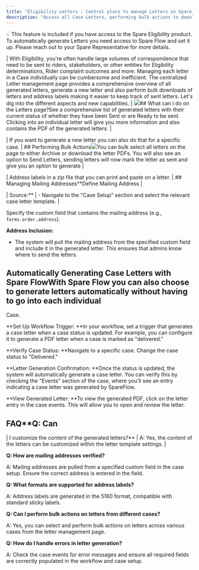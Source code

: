```yaml
---
title: "Eligibility Letters : Central place to manage Letters in Spare Eligibility"
description: "Access all Case Letters, performing bulk actions to download them and automatically generating them with setting up a Spare Workflow"
---
```


💡 This feature is included if you have access to the Spare Eligibility product. To automatically generate Letters you need access to Spare Flow and set it up. Please reach out to your Spare Representative for more details.

| With Eligibility, you're often handle large volumes of correspondence that need to be sent to riders, stakeholders, or other entities for Eligibility determinations, Rider complaint outcomes and more. Managing each letter in a Case individually can be cumbersome and inefficient. The centralized Letter management page provides a comprehensive overview of all generated letters, generate a new letter and also perform bulk downloads of letters and address labels making it easier to keep track of sent letters. Let's dig into the different aspects and new capabilities. | ![](https://downloads.intercomcdn.com/i/o/1111079969/a41351c05bab9f68d8564bba/Screenshot+2024-07-12+at+12_36_39%E2%80%AFAM.png?expires=1753820100&signature=2be6b6c33ed1e371a36bd6fb38a1b8db7bda8229a16d237bacc14902f395148e&req=dSEmF8l5lIhZUPMW1HO4zX3V4VVrg62Z1FeW14xZoKFxO7FEPfyl3UdK1pNy%0A%2BOGT%0A)## What can I do on the Letters page?See a comprehensive list of generated letters with their current status of whether they have been Sent or are Ready to be sent. Clicking into an individual letter will give you more information and also contains the PDF of the generated letters.  |

| If you want to generate a new letter you can also do that for a specific case.  | ## Performing Bulk Actions![](https://downloads.intercomcdn.com/i/o/1111088309/dc00486aa7b0faf50a0d6850/Screenshot+2024-07-12+at+12_53_47%E2%80%AFAM.png?expires=1753820100&signature=7ad0ed8a51d0f74b936b83393d5ce546e445a75d8aa3ce443afb1ca0b6fc9098&req=dSEmF8l2lYJfUPMW1HO4zadQJ47IQR1ThtGhcHGwnNCv6zFLfIHSprgOrM%2F9%0AvOA2%0A)You can bulk select all letters on the page to either Archive or download the letter PDFs. You will also see an option to Send Letters, sending letters will now mark the letter as sent and give you an option to generate  |

| Address labels in a zip file that you can print and paste on a letter. | ## Managing Mailing Addresses**Define Mailing Address  |

| Source:** | - Navigate to the "Case Setup" section and select the relevant case letter template. |

Specify the custom field that contains the mailing address (e.g., `forms.order.address`).

**Address Inclusion:**

- The system will pull the mailing address from the specified custom field and include it in the generated letter. This ensures that admins know where to send the letters. 

## Automatically Generating Case Letters with Spare FlowWith Spare Flow you can also choose to generate letters automatically without having to go into each individual 

Case.

**Set Up Workflow Trigger: **In your workflow, set a trigger that generates a case letter when a case status is updated. For example, you can configure it to generate a PDF letter when a case is marked as "delivered."

**Verify Case Status: **Navigate to a specific case. Change the case status to "Delivered."

**Letter Generation Confirmation: **Once the status is updated, the system will automatically generate a case letter. You can verify this by checking the "Events" section of the case, where you’ll see an entry indicating a case letter was generated by SpareFlow.

**View Generated Letter: **To view the generated PDF, click on the letter entry in the case events. This will allow you to open and review the letter.

## FAQ**Q: Can 

| I customize the content of the generated letters?**  | A: Yes, the content of the letters can be customized within the letter template settings. |

**Q: How are mailing addresses verified?** 

A: Mailing addresses are pulled from a specified custom field in the case setup. Ensure the correct address is entered in the field.

**Q: What formats are supported for address labels?** 

A: Address labels are generated in the 5160 format, compatible with standard sticky labels.

**Q: Can I perform bulk actions on letters from different cases?** 

A: Yes, you can select and perform bulk actions on letters across various cases from the letter management page.

**Q: How do I handle errors in letter generation?** 

A: Check the case events for error messages and ensure all required fields are correctly populated in the workflow and case setup.
